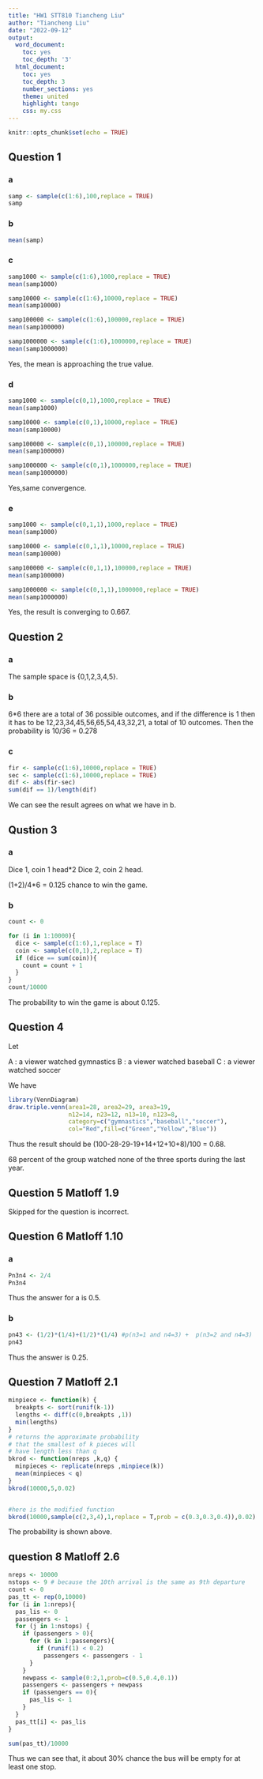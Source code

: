 ---
title: "HW1 STT810 Tiancheng Liu"
author: "Tiancheng Liu"
date: "2022-09-12"
output:
  word_document:
    toc: yes
    toc_depth: '3'
  html_document:
    toc: yes
    toc_depth: 3
    number_sections: yes
    theme: united
    highlight: tango
    css: my.css
---

```{r setup, include=FALSE}
knitr::opts_chunk$set(echo = TRUE)
```


## Question 1

### a

```{r}
samp <- sample(c(1:6),100,replace = TRUE)
samp
```


### b

```{r}
mean(samp)
```

### c

```{r}
samp1000 <- sample(c(1:6),1000,replace = TRUE)
mean(samp1000)

samp10000 <- sample(c(1:6),10000,replace = TRUE)
mean(samp10000)

samp100000 <- sample(c(1:6),100000,replace = TRUE)
mean(samp100000)

samp1000000 <- sample(c(1:6),1000000,replace = TRUE)
mean(samp1000000)
```

Yes, the mean is approaching the true value.

### d

```{r}
samp1000 <- sample(c(0,1),1000,replace = TRUE)
mean(samp1000)

samp10000 <- sample(c(0,1),10000,replace = TRUE)
mean(samp10000)

samp100000 <- sample(c(0,1),100000,replace = TRUE)
mean(samp100000)

samp1000000 <- sample(c(0,1),1000000,replace = TRUE)
mean(samp1000000)
```

Yes,same convergence.

### e

```{r}
samp1000 <- sample(c(0,1,1),1000,replace = TRUE)
mean(samp1000)

samp10000 <- sample(c(0,1,1),10000,replace = TRUE)
mean(samp10000)

samp100000 <- sample(c(0,1,1),100000,replace = TRUE)
mean(samp100000)

samp1000000 <- sample(c(0,1,1),1000000,replace = TRUE)
mean(samp1000000)
```

Yes, the result is converging to 0.667.


## Question 2

### a

The sample space is {0,1,2,3,4,5}.

### b

6*6 there are a total of 36 possible outcomes, and if the difference is 1 then it has to be 12,23,34,45,56,65,54,43,32,21, a total of 10 outcomes. Then the probability is 10/36 = 0.278

### c


```{r}
fir <- sample(c(1:6),10000,replace = TRUE)
sec <- sample(c(1:6),10000,replace = TRUE)
dif <- abs(fir-sec)
sum(dif == 1)/length(dif)
```
We can see the result agrees on what we have in b.

## Qustion 3

### a

Dice 1, coin 1 head*2
Dice 2, coin 2 head.

(1+2)/4*6 = 0.125 chance to win the game.

### b

```{r}

count <- 0

for (i in 1:10000){
  dice <- sample(c(1:6),1,replace = T)
  coin <- sample(c(0,1),2,replace = T)
  if (dice == sum(coin)){
    count = count + 1
  }
}
count/10000
```

The probability to win the game is about 0.125.


## Question 4

Let 

A : a viewer watched gymnastics
B : a viewer watched baseball
C : a viewer watched soccer

We have 


```{r}
library(VennDiagram)
draw.triple.venn(area1=28, area2=29, area3=19,
                 n12=14, n23=12, n13=10, n123=8,
                 category=c("gymnastics","baseball","soccer"),
                 col="Red",fill=c("Green","Yellow","Blue"))
```


Thus the result should be (100-28-29-19+14+12+10+8)/100 = 0.68. 

68 percent of the group watched none of the three sports during the last year.

## Question 5 Matloff 1.9


Skipped for the question is incorrect.


## Question 6 Matloff 1.10

### a

```{r}
Pn3n4 <- 2/4
Pn3n4
```

Thus the answer for a is 0.5.

### b

```{r}
pn43 <- (1/2)*(1/4)+(1/2)*(1/4) #p(n3=1 and n4=3) +  p(n3=2 and n4=3)
pn43
```


Thus the answer is 0.25.


## Question 7 Matloff 2.1

```{r}
minpiece <- function(k) {
  breakpts <- sort(runif(k-1))
  lengths <- diff(c(0,breakpts ,1))
  min(lengths)
}
# returns the approximate probability
# that the smallest of k pieces will
# have length less than q
bkrod <- function(nreps ,k,q) {
  minpieces <- replicate(nreps ,minpiece(k))
  mean(minpieces < q)
}
bkrod(10000,5,0.02)


#here is the modified function
bkrod(10000,sample(c(2,3,4),1,replace = T,prob = c(0.3,0.3,0.4)),0.02)
```

The probability is shown above.

## question 8 Matloff 2.6

```{r}
nreps <- 10000
nstops <- 9 # because the 10th arrival is the same as 9th departure
count <- 0
pas_tt <- rep(0,10000)
for (i in 1:nreps){
  pas_lis <- 0
  passengers <- 1
  for (j in 1:nstops) {
    if (passengers > 0){
      for (k in 1:passengers){
        if (runif(1) < 0.2)
          passengers <- passengers - 1
      }
    }
    newpass <- sample(0:2,1,prob=c(0.5,0.4,0.1))
    passengers <- passengers + newpass
    if (passengers == 0){
      pas_lis <- 1
    }
  }
  pas_tt[i] <- pas_lis
}

sum(pas_tt)/10000
```

Thus we can see that, it about 30% chance the bus will be empty for at least one stop.
  
  
  
  
  
  
  
  
  









